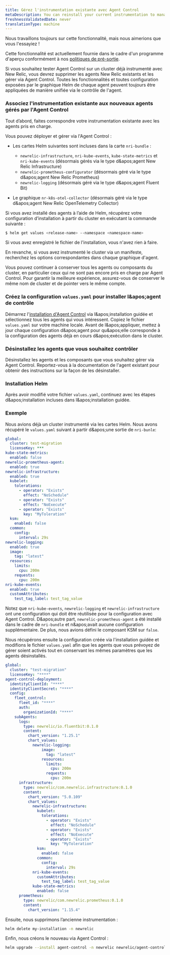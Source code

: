 ```yaml
---
title: Gérez l'instrumentation existante avec Agent Control
metaDescription: You can reinstall your current instrumentation to manage it through Agent Control
freshnessValidatedDate: never
translationType: machine
---
```


<Callout title="Aperçu">
  Nous travaillons toujours sur cette fonctionnalité, mais nous aimerions que vous l&apos;essayiez !

  Cette fonctionnalité est actuellement fournie dans le cadre d&apos;un programme d&apos;aperçu conformément à nos [politiques de pré-sortie](/docs/licenses/license-information/referenced-policies/new-relic-pre-release-policy).
</Callout>

Si vous souhaitez tester Agent Control sur un cluster déjà instrumenté avec New Relic, vous devrez supprimer les agents New Relic existants et les gérer via Agent Control. Toutes les fonctionnalités et toutes configuration exposées par le graphique Helm de chaque agent peuvent toujours être appliquées de manière unifiée via le contrôle de l&apos;agent.

### Associez l&apos;instrumentation existante aux nouveaux agents gérés par l&apos;Agent Control

Tout d’abord, faites correspondre votre instrumentation existante avec les agents pris en charge.

Vous pouvez déployer et gérer via l&apos;Agent Control :

* Les cartes Helm suivantes sont incluses dans la carte `nri-bundle` :

  * `newrelic-infrastructure`, `nri-kube-events`, `kube-state-metrics` et `nri-kube-events` (désormais gérés via le type d&amp;apos;agent New Relic Infrastructure)
  * `newrelic-prometheus-configurator` (désormais géré via le type d&amp;apos;agent New Relic Prometheus)
  * `newrelic-logging` (désormais géré via le type d&amp;apos;agent Fluent Bit)

* Le graphique `nr-k8s-otel-collector` (désormais géré via le type d&amp;apos;agent New Relic OpenTelemetry Collector)

Si vous avez installé des agents à l’aide de Helm, récupérez votre configuration d’installation à partir du cluster en exécutant la commande suivante :

```sh
$ helm get values <release-name> --namespace <namespace-name>
```

Si vous avez enregistré le fichier de l&apos;installation, vous n&apos;avez rien à faire.

En revanche, si vous avez instrumenté le cluster via un manifeste, recherchez les options correspondantes dans chaque graphique d&apos;agent.

<Callout variant="tip" title="CONSEIL">
  Vous pouvez continuer à conserver tous les agents ou composants du cluster, en particulier ceux qui ne sont pas encore pris en charge par Agent Control. Pour garantir la meilleure expérience, assurez-vous de conserver le même nom de cluster et de pointer vers le même compte.
</Callout>

### Créez la configuration `values.yaml` pour installer l&amp;apos;agent de contrôle

Démarrez l&apos;[installation d&apos;Agent Control](/docs/new-relic-control/agent-control/setup/) via l&amp;apos;installation guidée et sélectionnez tous les agents qui vous intéressent. Copiez le fichier `values.yaml` sur votre machine locale. Avant de l&amp;apos;appliquer, mettez à jour chaque configuration d&amp;apos;agent pour qu&amp;apos;elle corresponde à la configuration des agents déjà en cours d&amp;apos;exécution dans le cluster.

### Désinstallez les agents que vous souhaitez contrôler

Désinstallez les agents et les composants que vous souhaitez gérer via Agent Control. Reportez-vous à la documentation de l&apos;agent existant pour obtenir des instructions sur la façon de les désinstaller.

### Installation Helm

Après avoir modifié votre fichier `values.yaml`, continuez avec les étapes d&amp;apos;installation incluses dans l&amp;apos;installation guidée.

### Exemple

Nous avions déjà un cluster instrumenté via les cartes Helm. Nous avons récupéré le `values.yaml` suivant à partir d&amp;apos;une sortie de `nri-bunle`:

```yaml
global:
  cluster: test-migration
  licenseKey: ***
kube-state-metrics:
  enabled: false
newrelic-prometheus-agent:
  enabled: true
newrelic-infrastructure:
  enabled: true
  kubelet:
    tolerations:
      - operator: "Exists"
        effect: "NoSchedule"
      - operator: "Exists"
        effect: "NoExecute"
      - operator: "Exists"
        key: "MyToleration"
  ksm:
    enabled: false
  common:
    config:
      interval: 29s
newrelic-logging:
  enabled: true
  image:
    tag: "latest"
  resources:
    limits:
      cpu: 200m
    requests:
      cpu: 200m
nri-kube-events:
  enabled: true
  customAttributes: 
    test_tag_label: test_tag_value
```

Notez que `nri-kube-events`, `newrelic-logging` et `newrelic-infrastructure` ont une configuration qui doit être réutilisée pour la configuration avec Agent Control. D&amp;apos;autre part, `newrelic-prometheus-agent` a été installé dans le cadre de `nri-bundle` et n&amp;apos;avait aucune configuration supplémentaire. De plus, nous avions défini le composant KSM sur `false`.

Nous récupérons ensuite la configuration créée via l&apos;installation guidée et modifions le fichier `values.yaml` afin que les agents que vous prévoyez de gérer soient activés tout en conservant les mêmes paramètres que les agents désinstallés.

```yaml
global:
  cluster: "test-migration"
  licenseKey: "****"
agent-control-deployment:
  identityClientId: "****"
  identityClientSecret: "****"
  config:
    fleet_control:
      fleet_id: "****"
      auth:
        organizationId: "****"
    subAgents:
      logs:
        type: newrelic/io.fluentbit:0.1.0
        content:
          chart_version: "1.25.1"
          chart_values:
            newrelic-logging:
                image:
                  tag: "latest"
                resources:
                  limits:
                    cpu: 200m
                  requests:
                    cpu: 200m
      infrastructure:
        type: newrelic/com.newrelic.infrastructure:0.1.0
        content:
          chart_version: "5.0.109"
          chart_values:
            newrelic-infrastructure:
              kubelet:
                tolerations:
                  - operator: "Exists"
                    effect: "NoSchedule"
                  - operator: "Exists"
                    effect: "NoExecute"
                  - operator: "Exists"
                    key: "MyToleration"
              ksm:
                enabled: false
              common:
                config:
                  interval: 29s
            nri-kube-events:
              customAttributes: 
                test_tag_label: test_tag_value
            kube-state-metrics:
              enabled: false
      prometheus:
        type: newrelic/com.newrelic.prometheus:0.1.0
        content:
          chart_version: "1.15.4"
```

Ensuite, nous supprimons l’ancienne instrumentation :

```sh
helm delete my-installation -n newrelic
```

Enfin, nous créons le nouveau via Agent Control :

```sh
helm upgrade --install agent-control -n newrelic newrelic/agent-control --create-namespace --values my_migrated_values.yaml
```